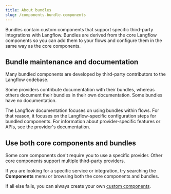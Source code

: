 ```yaml
---
title: About bundles
slug: /components-bundle-components
---
```



Bundles contain custom components that support specific third-party integrations with Langflow.
Bundles are derived from the core Langflow components so you can add them to your flows and configure them in the same way as the core components.

## Bundle maintenance and documentation

Many bundled components are developed by third-party contributors to the Langflow codebase.

Some providers contribute documentation with their bundles, whereas others document their bundles in their own documentation.
Some bundles have no documentation.

The Langflow documentation focuses on using bundles within flows.
For that reason, it focuses on the Langflow-specific configuration steps for bundled components.
For information about provider-specific features or APIs, see the provider's documentation.

## Use both core components and bundles

Some core components don't require you to use a specific provider.
Other core components support multiple third-party providers.

If you are looking for a specific service or integration, try searching the **Components** menu or browsing both the core components and bundles.

If all else fails, you can always create your own [custom components](/components-custom-components).